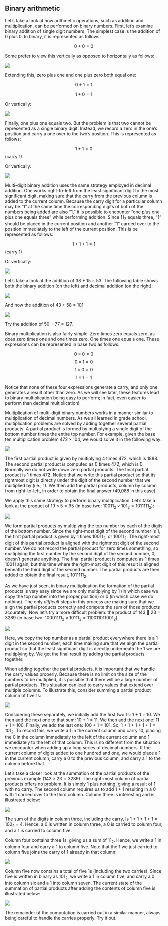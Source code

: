 

## Binary arithmetic

Let's take a look at how arithmetic operations, such as addition and multiplication, can be performed on 
binary numbers. First, let's examine binary addition of single digit numbers. The simplest case is the 
addition of 0 plus 0. In binary, it is represented as follows:

$$0+0=0$$

Some prefer to view this vertically as opposed to horizontally as follows:

![](./images/Lesson13-15.png)

Extending this, zero plus one and one plus zero both equal one:

$$0 + 1 = 1$$

$$1 + 0 = 1$$

Or vertically:

![](./images/Lesson13-16.png)

Finally, one plus one equals two. But the problem is that two cannot be represented as a single binary 
digit. Instead, we record a zero in the one’s position and carry a one over to the two’s position. This is 
represented as follows:

$$1 + 1 = 0$$ (carry 1)

Or vertically:

![](./images/Lesson13-17.png)

Multi-digit binary addition uses the same strategy employed in decimal addition. One works right-to-left
from the least significant digit to the most significant digit, making sure that the carry from the 
previous column is added to the current column. Because the carry digit for a particular column may be 
“1” at the same time the corresponding digits of both of the numbers being added are also “1,” it is 
possible to encounter “one plus one plus one equals three” while performing addition. Since 11~2~ equals 
three, “1” should be placed in the current position and another “1” carried over to the position 
immediately to the left of the current position. This is be represented as follows:

$$1 + 1 + 1 = 1$$ (carry 1)

Or vertically:

![](./images/Lesson13-18.png)

Let's take a look at the addition of 38 + 15 = 53. The following table shows both the binary addition (on
the left) and decimal addition (on the right):

![](./images/Lesson13-19.png)

And now the addition of 43 + 58 = 101:

![](./images/Lesson13-20.png)

::: {.callout-important title="Activity" collapse=false}
Try the addition of 50 + 77 = 127.
:::

Binary multiplication is also fairly simple. Zero times zero equals zero, as does zero times one and one 
times zero. One times one equals one. These expressions can be represented in base two as follows:

$$0 \times 0 = 0$$
$$0 \times 1 = 0$$
$$1 \times 0 = 0$$
$$1 \times 1 = 1$$

Notice that none of these four expressions generate a carry, and only one generates a result other than 
zero. As we will see later, these features lead to binary multiplication being easy to perform; in fact, 
even easier to perform than decimal multiplication!

Multiplication of multi-digit binary numbers works in a manner similar to multiplication of decimal 
numbers. As we all learned in grade school, multiplication problems are solved by adding together 
several partial products. A partial product is formed by multiplying a single digit of the bottom number 
times the entire top number. For example, given the base ten multiplication problem $472 \times 104$, we 
would solve it in the following way:

![](./images/Lesson13-21.png)

The first partial product is given by multiplying 4 times 472, which is 1888. The second partial product 
is computed as 0 times 472, which is 0. Normally we do not write down zero partial products. The final
partial product is 1 times 472. Notice that we write this partial product so that its rightmost digit is 
directly under the digit of the second number that we multiplied by (i.e., 1). We then add the partial 
products, column by column from right-to-left, in order to obtain the final answer (49,088 in this case).

We apply this same strategy to perform binary multiplication. Let's take a look at the product of $19 \times 5 = 95$ (in base two: $10011_2 \times 101_2 = 1011111_2$):

![](./images/Lesson13-22.png)

We form partial products by multiplying the top number by each of the digits of the bottom number. 
Since the right-most digit of the second number is 1, the first partial product is given by 1 times 10011~2~, 
or 10011~2~. The right-most digit of this partial product is aligned with the rightmost digit of the second 
number. We do not record the partial product for zero times something, so multiplying the first number 
by the second digit of the second number, 0, doesn’t generate anything. The final partial product is 
computed as 1 times 10011 again, but this time where the right-most digit of this result is aligned 
beneath the third digit of the second number. The partial products are then added to obtain the final 
result, 1011111~2~.

As we have just seen, in binary multiplication the formation of the partial products is very easy since we 
are only multiplying by 1 (in which case we copy the top number into the proper position) or 0 (in which
case we do nothing). The only *difficult* steps in this process are making sure that we align the partial 
products correctly and compute the sum of those products accurately.
Now let's try a more difficult problem: the product of 143  23 = 3289 (in base two: $10001111_2 \times 10111_2 = 110011011001_2$)

![](./images/Lesson13-23.png)

Here, we copy the top number as a partial product everywhere there is a 1 digit in the second number, 
each time making sure that we align the partial product so that the least significant digit is directly 
underneath the 1 we are multiplying by. We get the final result by adding the partial products together.

When adding together the partial products, it is important that we handle the carry values properly. 
Because there is no limit on the size of the numbers to be multiplied, it is possible that there will be a 
large number of partial products. This situation can lead to carry values that extend over multiple 
columns. To illustrate this, consider summing a partial product column of five 1s:

![](./images/Lesson13-24.png)

Considering these separately, we initially add the first two 1s: 1 + 1 = 10. We then add the next one to 
that sum: 10 + 1 = 11. We then add the next one: 11 + 1 = 100. Finally, we add the last one: 100 + 1 = 
101. So, 1 + 1 + 1 + 1 + 1 = 101~2~. To record this, we write a 1 in the current column and carry 10, 
placing the 0 in the column immediately to the left of the current column and 1 immediately to the left of
that column. This is no different from the situation we encounter when adding up a long series of 
decimal numbers. If the current column of digits added to one hundred and one, we would place a 1 in 
the current column, carry a 0 to the previous column, and carry a 1 to the column before that.

Let’s take a closer look at the summation of the partial products of the previous example ($143 \times 23 = 3289$). 
The right-most column of partial products offers no problem. It is simply 1 plus nothing, giving a result of 1 with no carry. 
The second column requires us to add 1 + 1 resulting in a 0 with 1 carried 
over to the third column. Column three is interesting and is illustrated below:

![](./images/Lesson13-25.png)

The sum of the digits in column three, including the carry, is 1 + 1 + 1 + 1 = 100~2~ = 4. Hence, a 0 is 
written in column three, a 0 is carried to column four, and a 1 is carried to column five.

Column four contains three 1s, giving us a sum of 11~2~. Hence, we write a 1 in column four and carry a 1
to column five. Note that the 1 we just carried to column five joins the carry of 1 already in that 
column:

![](./images/Lesson13-26.png)

Column five now contains a total of five 1s (including the two carries). Since five is written in binary as
101~2~, we write a 1 in column five, and carry a 0 into column six and a 1 into column seven. The current 
state of the summation of partial products after adding the contents of column five is illustrated below:

![](./images/Lesson13-27.png)

::: {.callout-important title="Activity" collapse=false}
The remainder of the computation is carried out in a similar manner, always being careful to handle the carries properly. Try it out.
:::


